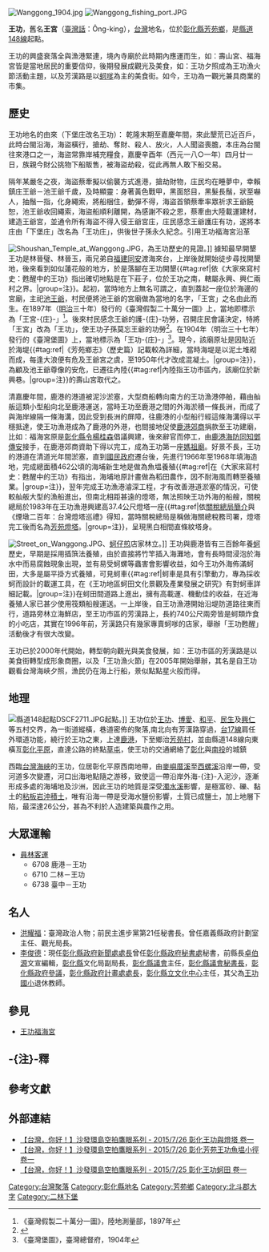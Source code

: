 {{坐標|23|57|53.2|N|120|20|30.6|E|display=title}}
[[File:Wanggong_1904.jpg|thumb]]
[[File:Wanggong_fishing_port.JPG|thumb]]

'''王功'''，舊名'''王宮'''（[[臺灣話|臺灣話]]：Ông-king），[[台灣|台灣]]地名，位於[[彰化縣|彰化縣]][[芳苑鄉|芳苑鄉]]，是[[縣道148號|縣道148線]]起點{{r|map}}{{r|mileage}}{{r|geography}}。

王功的興盛衰落全與漁港緊連，境內寺廟於此時期內應運而生，如：壽山宮、福海宮皆是當地居民的重要信仰，後期發展成觀光及美食，如：王功夕照成為王功漁火節活動主題，以及芳漢路是以[[蚵嗲|蚵嗲]]為主的美食街{{r|history}}{{r|Jin-Rong}}。如今，王功為一觀光兼具商業的市集。

==歷史==
王功地名的由來（下堡庄改名王功）：
乾隆末期至嘉慶年間，來此墾荒已近百戶，此時台閩沿海，海盜橫行，搶劫、奪財、殺人、放火，人人聞盜喪膽，本庄為台閩往來港口之一，海盜常靠岸補充糧食，嘉慶辛酉年（西元一八○一年）四月廿一日，族親今財公挑物下船販售，被海盜劫殺，從此再無人敢下船交易。

隔年某嚴冬之夜，海盜蔡牽擬以偷襲方式進港，搶劫財物，庄民均在睡夢中，幸賴鎮庄王爺－池王爺千歲，及時顯靈：身著黃色戰甲，黑面怒目，黑髮長鬚，狀至嚇人，抽鬚一指，化身繩索，將船梱住，動彈不得，海盜首領蔡牽率眾祈求王爺饒恕，池王爺收回繩索，海盜船順利離開，為感謝不殺之恩，蔡牽由大陸載運建材，建造王爺宮，並通令所有海盜不得入侵王爺宮庄，庄民感念王爺護庄有功，遂將本庄由「下堡庄」改名為「王功庄」，供後世子孫永久紀念。引用王功福海宮沿革

[[File:Shoushan_Temple_at_Wanggong.JPG|thumb]]，為王功歷史的見證。]]
據知最早開墾王功是林晉璧、林晉玉，兩兄弟自[[福建省|福建]][[同安縣|同安]]渡海來台，上岸後就開始徒步尋找開墾地，後來看到如似蓮花般的地方，於是落腳在王功開墾{{#tag:ref|依《大家來寫村史：甦醒中的王功》指出確切地點是在下莊子，位於王功之南，轄屬永興、興仁兩村之界。|group=注}}{{r|history}}{{r|Jin-Rong}}。起初，當時地方上無名可謂之，直到蓋起一座位於海邊的宮廟，主祀[[池夢彪|池王爺]]，村民便將池王爺的宮廟做為當地的名字，「王宮」之名由此而生{{r|Tien-Fu}}。在1897年（[[明治|明治]]三十年）發行的《臺灣假製二十萬分一圖》上，當地即標示為「王宮-{庄}-」<ref>《臺灣假製二十萬分一圖》，陸地測量部，1897年</ref>。後來村民感念王爺的護-{庄}-功勞，召開庄民會議決定，特將「王宮」改為「王功」，使王功子孫莫忘王爺的功勞<ref>{{Cite web |url=http://www.bocach.gov.tw/subject/culture/index.asp?main_id=338&act_id=5 |title=《王功老街》，彰化縣文化局地方文化館網站 |access-date=2016-08-27 |archive-url=https://web.archive.org/web/20160914093601/http://www.bocach.gov.tw/subject/culture/index.asp?main_id=338&act_id=5 |archive-date=2016-09-14 |dead-url=yes }}</ref>。在1904年（明治三十七年）發行的《臺灣堡圖》上，當地標示為「王功-{庄}-」<ref>《臺灣堡圖》，臺灣總督府，1904年</ref>。現今，該廟原址是因貼近於海堤{{#tag:ref|《芳苑鄉志》（歷史篇）記載較為詳細，當時海堤是以泥土堆砌而成，每逢大浪便有危及王爺宮之虞，至1950年代才改成混凝土。|group=注}}，為顧及池王爺尊像的安危，已遷往內陸{{#tag:ref|內陸指王功市區內，該廟位於新興巷。|group=注}}的壽山宮取代之{{r|history}}{{r|Tien-Fu}}。

清嘉慶年間，鹿港的港道被泥沙淤塞，大型商船轉向南方的王功漁港停舶，藉由舢舨這類小型船向北至鹿港運送，當時王功至鹿港之間的外海淤積一條長洲，而成了與海岸線隔一條海溝，因此受到長洲的屏障，往鹿港的小型船行經這條海溝得以平穩抵達，使王功漁港成為了鹿港的外港，也間接地促使[[鹿港八郊|鹿港郊商]]捐款至王功建廟，比如：福海宮原是[[彰化縣令|彰化縣令]][[楊桂森|楊桂森]]倡議興建，後來辭官而停工，由[[鹿港海防同知|鹿港海防同知]][[鄧傳安|鄧傳安]]接手，在鹿港郊商資助下得以完工，成為王功第一座[[媽祖廟|媽祖廟]]{{r|geography}}{{r|Niu-Jen}}。好景不長，王功的港道在清道光年間淤塞，直到[[國民政府|國民政府]]遷台後，先進行1966年至1968年填海造地，完成總面積462公頃的海埔新生地是做為魚塭養殖{{#tag:ref|在《大家來寫村史：甦醒中的王功》有指出，海埔地原計畫做為稻田農作，因不耐海風而轉至養殖業。|group=注}}，翌年完成王功漁港濬深工程，才有改善港道淤塞的情況，可使較舢舨大型的漁船進出，但南北相距甚遠的燈塔，無法照映王功外海的船艘，關稅總局於1983年在王功漁港興建高37.4公尺燈塔一座{{#tag:ref|依[http://web.customs.gov.tw/ct.asp?xItem=21537&CtNode=4288 關稅總局簡介]與《煙墩二百年：台灣燈塔巡禮》得知，當時關稅總局是稱做海關總稅務司署，燈塔完工後而名為[[芳苑燈塔|芳苑燈塔]]。|group=注}}，呈現黑白相間直條紋塔身{{r|Jin-Rong}}{{r|Niu-Jen}}{{r|Wen-Tai}}{{r|lighthouse}}。

[[File:Street_on_Wanggong.JPG|thumb]]、[[蚵仔煎|蚵仔煎]]店家林立。]]
王功與鹿港皆有三百餘年養[[蚵|蚵]]歷史，早期是採用插篊法養殖，由於直接將竹竿插入海灘地，會有長時間浸泡於海水中而易腐蝕現象出現，並有易受蚵螺等蟲害會影響收益，如今王功外海佈滿蚵田，大多是屬平掛方式養殖，可見蚵車{{#tag:ref|蚵車是具有引擎動力，專為採收蚵而設計的載運工具，在《王功地區蚵田文化景觀及產業發展之研究》有對蚵車詳細記載。|group=注}}在蚵田間道路上進出，擁有高載運、機動佳的收益，在近海養殖人家已甚少使用筏類船艘運送{{r|Yi-Ping}}。一上岸後，自王功漁港開始沿堤防道路往東而行，道路旁林立海鮮店，至王功市區的芳漢路上，長約740公尺兩旁皆是蚵類炸食的小吃店，其實在1996年前，芳漢路只有幾家專賣蚵嗲的店家，舉辦「王功甦醒」活動後才有很大改變{{r|Jin-Rong}}{{r|Yi-Ping}}。

王功已於2000年代開始，轉型朝向觀光與美食發展，如：王功市區的芳漢路是以美食街轉型成形象商圈，以及「王功漁火節」在2005年開始舉辦，其名是自王功觀看台灣海峽夕照，漁民仍在海上行船，景似點點星火般而得{{r|Jin-Rong}}{{r|Yi-Ping}}。

==地理==
[[File:縣道148起點DSCF2711.JPG|thumb]]起點。]]
王功位於[[王功村|王功]]、[[博愛村_(芳苑鄉)|博愛]]、[[和平村_(芳苑鄉)|和平]]、[[民生村_(芳苑鄉)|民生]]及[[興仁村_(芳苑鄉)|興仁]]等五村交界，為一街道縱橫，巷道密佈的聚落,南北向有芳漢路穿過，[[台17線|台17線]]肩任外環道功能，繞行於王功之東，上達[[鹿港鎮|鹿港]]，下至鄉治[[芳苑村|芳苑村]]，並由縣道148線向東橫亙[[彰化平原|彰化平原]]，直達公路的終點[[草屯鎮|草屯]]，使王功的交通網絡了[[彰化縣|彰化]]與[[南投縣|南投]]的城鎮{{r|map}}{{r|mileage}}{{r|geography}}

西臨[[台灣海峽|台灣海峽]]的王功，位居彰化平原西南地帶，由[[麥嶼厝溪|麥嶼厝溪]]至[[西螺溪|西螺溪]]沿岸一帶，受河道多次變遷，河口出海地點隨之游移，致使這一帶沿岸外海-{注}-入泥沙，逐漸形成多處的海埔地及沙洲，因此王功的地質是深受[[濁水溪|濁水溪]]影響，是極富砂、礫、黏土的[[粘板岩沖積土|粘板岩沖積土]]，唯有沿海一帶是受海水鹽份影響，土質已成鹽土，加上地層下陷，最深達26公分，甚為不利於人造建築與農作之用{{r|geography}}。

==大眾運輸==
* [[員林客運|員林客運]]
** 6708 鹿港－王功
** 6710 二林－王功
** 6738 臺中－王功

==名人==
* [[洪耀福|洪耀福]]：臺灣政治人物；前民主進步黨第21任秘書長。曾任嘉義縣政府計劃室主任、觀光局長。
* [[李俊德|李俊德]]：現任[[彰化縣政府|彰化縣政府]][[新聞處|新聞處]][[處長|處長]]曾任[[彰化縣政府|彰化縣政府]][[秘書處|秘書處]]秘書，前縣長[[卓伯源|卓伯源]]文宣編輯，[[彰化縣|彰化縣]]文化局副局長，[[彰化縣議會|彰化縣議會]]主任，[[彰化縣議會|彰化縣議會]][[秘書長|秘書長]]，[[彰化縣政府|彰化縣政府]][[參議|參議]]，[[彰化縣政府|彰化縣政府]][[計畫處|計畫處]][[處長|處長]]，[[彰化縣立文化中心|彰化縣立文化中心]]主任，其父為[[王功國小|王功國小]]退休教師。

==參見==
*[[王功福海宮|王功福海宮]]

==-{注}-釋==
{{reflist|group=注|colwidth=30em}}

==參考文獻==
{{reflist|colwidth=30em|refs=

<ref name="map">{{cite book |title=《1：18,000芳苑鄉行政區域圖》|publisher=內政部|language=zh-tw|isbn=9789860100518|year=2007}}</ref>

<ref name="mileage">{{cite web |url=http://www.thb.gov.tw/TM/Menus/Menu02/main0203/main0203-6.aspx|title=縣道148線里程-{表}-|publisher=公路總局|language=zh-tw|accessdate=2010-03-16}}</ref>

<ref name="geography">{{cite book |title=《芳苑鄉志》|chapter=地理篇|author=林俊全|publisher=芳苑鄉公所|language=zh-tw|isbn=9570205636|date=1997年12月}}</ref>

<ref name="history">{{cite book |title=《芳苑鄉志》|chapter=歷史篇|author=魏金絨|publisher=芳苑鄉公所|language=zh-tw|isbn=9570205024|date=1997年12月}}</ref>

<ref name="Jin-Rong">{{cite book |title=《大家來寫村史：甦醒中的王功》|author=魏金絨|publisher=彰化縣文化局|language=zh-tw|isbn=9860017921|date=2005年8月}}</ref>

<ref name="Tien-Fu">{{cite book |title=《臺灣地名辭書》（卷十一）|chapter=彰化縣（下）|author= 施添福 總編|publisher=臺灣文獻館|isbn=9570186976|language=zh-tw|date=2004年12月}}</ref>

<ref name="Wen-Tai">{{cite book |title=《煙墩二百年：台灣地區燈塔巡禮》|author=沈文台|publisher=台灣省政府新聞處|language=zh-tw|isbn=957-02-1213-6 |date=1998年5月}}</ref>

<ref name="Niu-Jen">{{cite book |title=《彰化平原的族群與文化風錄》|chapter=興興福海與王功：福海宮和王功地區的發展關係|author=洪女真|publisher=彰化縣文化中心|language=zh-tw|isbn=9570229292|year=1999}}</ref>

<ref name="lighthouse">{{cite web |url=http://web.customs.gov.tw/fp.asp?xItem=17565&ctNode=6021|title=芳苑燈塔|work=關稅總局網站|publisher=關稅總局|language=zh-tw|accessdate=2010-05-19}}</ref>

<ref name="Yi-Ping">{{cite book |title=《大葉大學設計研究所碩士論文》|chapter=王功地區蚵田文化景觀及產業發展之研究|author=洪一平|publisher=大葉大學|language=zh-tw|date=1998年6月}}</ref>

}}

==外部連結==

*[https://www.youtube.com/watch?v=EZqsnvcAJp8&index=23&list=PLOEs_R7Am6v_OgFukirZQUDsf2mpKuF3K/ 【台灣，你好！】沙發環島空拍鷹眼系列 - 2015/7/26 彰化王功與燈塔 卷一] {{Wayback|url=https://www.youtube.com/watch?v=EZqsnvcAJp8&index=23&list=PLOEs_R7Am6v_OgFukirZQUDsf2mpKuF3K%2F |date=20160401052656 }}
*[https://www.youtube.com/watch?v=xtH7bdbWkoQ&index=31&list=PLOEs_R7Am6v_OgFukirZQUDsf2mpKuF3K/ 【台灣，你好！】沙發環島空拍鷹眼系列 - 2015/7/26 彰化芳苑王功魚塭小徑 卷一] {{Wayback|url=https://www.youtube.com/watch?v=xtH7bdbWkoQ&index=31&list=PLOEs_R7Am6v_OgFukirZQUDsf2mpKuF3K%2F |date=20160325215804 }}
*[https://www.youtube.com/watch?v=bn4Sclprofg&index=2&list=PLOEs_R7Am6v_OgFukirZQUDsf2mpKuF3K/ 【台灣，你好！】沙發環島空拍鷹眼系列 - 2015/7/25 彰化王功蚵田 卷一]

{{北斗郡}}

[[Category:台灣聚落|Category:台灣聚落]]
[[Category:彰化縣地名|Category:彰化縣地名]]
[[Category:芳苑鄉|Category:芳苑鄉]]
[[Category:北斗郡大字|Category:北斗郡大字]]
[[Category:二林下堡|Category:二林下堡]]